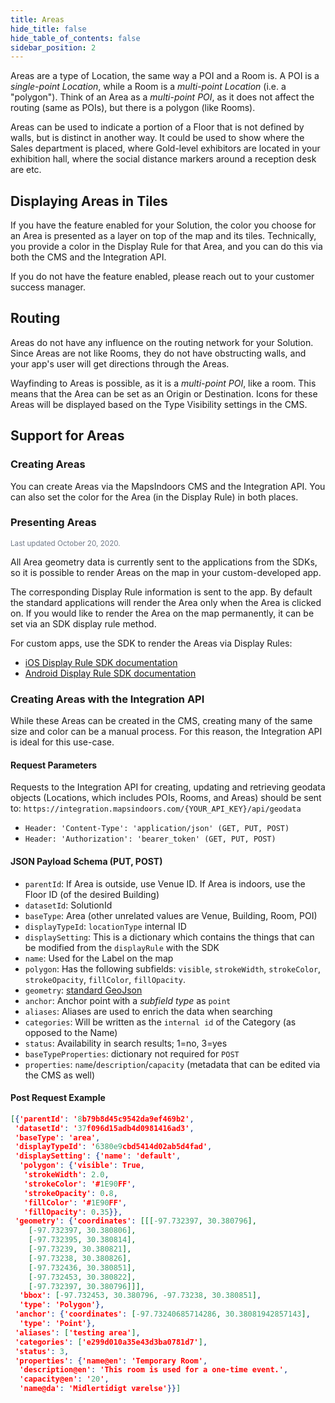 ```yaml
---
title: Areas
hide_title: false
hide_table_of_contents: false
sidebar_position: 2
---
```



Areas are a type of Location, the same way a POI and a Room is. A POI is a *single-point Location*, while a Room is a *multi-point Location* (i.e. a "polygon"). Think of an Area as a *multi-point POI*, as it does not affect the routing (same as POIs), but there is a polygon (like Rooms).

Areas can be used to indicate a portion of a Floor that is not defined by walls, but is distinct in another way. It could be used to show where the Sales department is placed, where Gold-level exhibitors are located in your exhibition hall, where the social distance markers around a reception desk are etc.

## Displaying Areas in Tiles

If you have the feature enabled for your Solution, the color you choose for an Area is presented as a layer on top of the map and its tiles. Technically, you provide a color in the Display Rule for that Area, and you can do this via both the CMS and the Integration API.

If you do not have the feature enabled, please reach out to your customer success manager.

## Routing

Areas do not have any influence on the routing network for your Solution. Since Areas are not like Rooms, they do not have obstructing walls, and your app's user will get directions through the Areas.

Wayfinding to Areas is possible, as it is a *multi-point POI*, like a room. This means that the Area can be set as an Origin or Destination. Icons for these Areas will be displayed based on the Type Visibility settings in the CMS.

## Support for Areas

### Creating Areas

You can create Areas via the MapsIndoors CMS and the Integration API. You can also set the color for the Area (in the Display Rule) in both places.

### Presenting Areas

<small style="color: #707a89;">Last updated October 20, 2020.</small>

All Area geometry data is currently sent to the applications from the SDKs, so it is possible to render Areas on the map in your custom-developed app.

The corresponding Display Rule information is sent to the app. By default the standard applications will render the Area only when the Area is clicked on. If you would like to render the Area on the map permanently, it can be set via an SDK display rule method.

For custom apps, use the SDK to render the Areas via Display Rules:

- [iOS Display Rule SDK documentation](https://app.mapsindoors.com/mapsindoors/reference/ios/v3/interface_m_p_location_display_rule.html)
- [Android Display Rule SDK documentation](https://app.mapsindoors.com/mapsindoors/reference/android/v3/com/mapsindoors/mapssdk/LocationDisplayRule.html)

### Creating Areas with the Integration API

While these Areas can be created in the CMS, creating many of the same size and color can be a manual process. For this reason, the Integration API is ideal for this use-case.

#### Request Parameters

Requests to the Integration API for creating, updating and retrieving geodata objects (Locations, which includes POIs, Rooms, and Areas) should be sent to: `https://integration.mapsindoors.com/{YOUR_API_KEY}/api/geodata`

- `Header: 'Content-Type': 'application/json' (GET, PUT, POST)`
- `Header: 'Authorization': 'bearer_token' (GET, PUT, POST)`

#### JSON Payload Schema (PUT, POST)

- `parentId`: If Area is outside, use Venue ID. If Area is indoors, use the Floor ID (of the desired Building)
- `datasetId`: SolutionId
- `baseType`: Area (other unrelated values are Venue, Building, Room, POI)
- `displayTypeId`: `locationType` internal ID
- `displaySetting`: This is a dictionary which contains the things that can be modified from the `displayRule` with the SDK
- `name`: Used for the Label on the map
- `polygon`: Has the following subfields: `visible`, `strokeWidth`, `strokeColor`, `strokeOpacity`, `fillColor`, `fillOpacity`.
- `geometry`: [standard GeoJson](https://tools.ietf.org/html/rfc7946#section-3.1)
- `anchor`: Anchor point with a *subfield type* as `point`
- `aliases`: Aliases are used to enrich the data when searching
- `categories`: Will be written as the `internal id` of the Category (as opposed to the Name)
- `status`: Availability in search results; 1=no, 3=yes
- `baseTypeProperties`: dictionary not required for `POST`
- `properties`: `name`/`description`/`capacity` (metadata that can be edited via the CMS as well)

#### Post Request Example

```json
[{'parentId': '8b79b8d45c9542da9ef469b2',
 'datasetId': '37f096d15adb4d0981416ad3',
 'baseType': 'area',
 'displayTypeId': '6380e9cbd5414d02ab5d4fad',
 'displaySetting': {'name': 'default',
  'polygon': {'visible': True,
   'strokeWidth': 2.0,
   'strokeColor': '#1E90FF',
   'strokeOpacity': 0.8,
   'fillColor': '#1E90FF',
   'fillOpacity': 0.35}},
 'geometry': {'coordinates': [[[-97.732397, 30.380796],
    [-97.732397, 30.380806],
    [-97.732395, 30.380814],
    [-97.73239, 30.380821],
    [-97.73238, 30.380826],
    [-97.732436, 30.380851],
    [-97.732453, 30.380822],
    [-97.732397, 30.380796]]],
  'bbox': [-97.732453, 30.380796, -97.73238, 30.380851],
  'type': 'Polygon'},
 'anchor': {'coordinates': [-97.73240685714286, 30.38081942857143],
  'type': 'Point'},
 'aliases': ['testing area'],
 'categories': ['e299d010a35e43d3ba0781d7'],
 'status': 3,
 'properties': {'name@en': 'Temporary Room',
  'description@en': 'This room is used for a one-time event.',
  'capacity@en': '20',
  'name@da': 'Midlertidigt værelse'}}]
```
